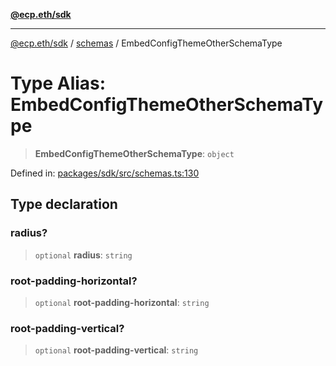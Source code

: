 [**@ecp.eth/sdk**](/sdk-reference/index.mdx)

***

[@ecp.eth/sdk](/sdk-reference/index.mdx) / [schemas](/sdk-reference/schemas/index.mdx) / EmbedConfigThemeOtherSchemaType

# Type Alias: EmbedConfigThemeOtherSchemaType

> **EmbedConfigThemeOtherSchemaType**: `object`

Defined in: [packages/sdk/src/schemas.ts:130](https://github.com/ecp-eth/comments-monorepo/blob/main/packages/sdk/src/schemas.ts#L130)

## Type declaration

### radius?

> `optional` **radius**: `string`

### root-padding-horizontal?

> `optional` **root-padding-horizontal**: `string`

### root-padding-vertical?

> `optional` **root-padding-vertical**: `string`
